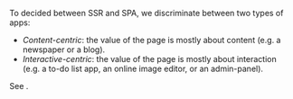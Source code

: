 
To decided between SSR and SPA, we discriminate between two types of apps:
 - *Content-centric*: the value of the page is mostly about content (e.g. a newspaper or a blog).
 - *Interactive-centric*: the value of the page is mostly about interaction (e.g. a to-do list app, an online image editor, or an admin-panel).

See <Link href="/render-modes" />.
